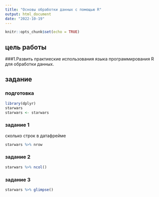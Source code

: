 ```yaml
---
title: "Основы обработки данных с помощью R"
output: html_document
date: "2022-10-19"
---
```


```r
knitr::opts_chunk$set(echo = TRUE)
```

## цель работы
###1.Развить практиеские использования языка программирования R для обработки данных.


## задание

### подготовка
```r
library(dplyr)
starwars
starwars <- starwars
```

### задание 1
сколько строк в датафрейме
```r
starwars %>% nrow
```
### задание 2
```r
starwars %>% ncol()
```

### задание 3
```r
starwars %>% glimpse()
```





